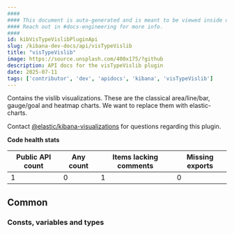 ```yaml
---
####
#### This document is auto-generated and is meant to be viewed inside our experimental, new docs system.
#### Reach out in #docs-engineering for more info.
####
id: kibVisTypeVislibPluginApi
slug: /kibana-dev-docs/api/visTypeVislib
title: "visTypeVislib"
image: https://source.unsplash.com/400x175/?github
description: API docs for the visTypeVislib plugin
date: 2025-07-11
tags: ['contributor', 'dev', 'apidocs', 'kibana', 'visTypeVislib']
---
```


Contains the vislib visualizations. These are the classical area/line/bar, gauge/goal and heatmap charts. We want to replace them with elastic-charts.

Contact [@elastic/kibana-visualizations](https://github.com/orgs/elastic/teams/kibana-visualizations) for questions regarding this plugin.

**Code health stats**

| Public API count  | Any count | Items lacking comments | Missing exports |
|-------------------|-----------|------------------------|-----------------|
| 1 | 0 | 1 | 0 |

## Common

### Consts, variables and types
<DocDefinitionList data={visTypeVislibObj.common.misc}/>

